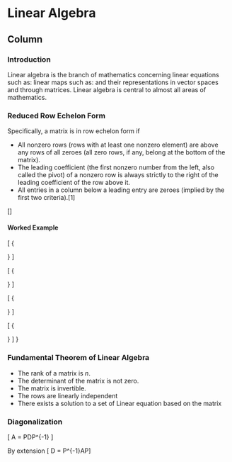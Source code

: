 Linear Algebra {data-navmenu="Matrices"}
=====================================

Column {.tabset}
-------------------------------------------------

### Introduction

Linear algebra is the branch of mathematics concerning linear equations such as: linear maps such as: and their representations in vector spaces and through matrices. Linear algebra is central to almost all areas of mathematics.


### Reduced Row Echelon Form

Specifically, a matrix is in row echelon form if

* All nonzero rows (rows with at least one nonzero element) are above any rows of all zeroes (all zero rows, if any, belong at the bottom of the matrix).
* The leading coefficient (the first nonzero number from the left, also called the pivot) of a nonzero row is always strictly to the right of the leading coefficient of the row above it.
* All entries in a column below a leading entry are zeroes (implied by the first two criteria).[1]

\[\left[ \begin{array}{ccccc}
1 & a_0 & a_1 & a_2 & a_3 \\
0 & 0 & 1 & a_4 & a_5 \\
0 & 0 & 0 & 1 & a_6
\end{array} \right]\]

#### Worked Example




\[
{\begin{array}{ccccc}
1&2 & 6  &3 & 5
\\  0&1&4 &0 & 6
\\  0&1&2 &1 & 7
\\  0&0&1 &1 & 7
\end{array}}
\]


\[
{\begin{array}{ccccc}
1&1 & 6  &8 & 5
\\  0&2&6 &0 & 6
\\  0&0&1 &1 & 7
\\  0&0&0 &1 & 7
\end{array}}
\]


\[
{\begin{array}{ccccc}
1&1 & 6  &8 & 5
\\  0&1&6 &0 & 6
\\  0&0&0 &1 & 7
\\  0&0&1 &1 & 7
\end{array}}
\]


\[
{\begin{array}{ccccc}
1&1 & 6  &8 & 5
\\  0&1&6 &0 & 6
\\  0&0&0 &0 & 1

\end{array}}
\]
}




### Fundamental Theorem of Linear Algebra

* The rank of a matrix is $n$.
* The determinant of the matrix is not zero.
* The matrix is invertible.
* The rows are linearly independent
* There exists a solution to a set of Linear equation based on the matrix


### Diagonalization
\[ A = PDP^{-1} \]

By extension
\[ D = P^{-1}AP\]
